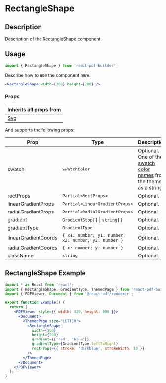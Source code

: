 

<Meta title="Documentation/Components/Shapes/RectangleShape" />

<h1>RectangleShape</h1>

## Description

Description of the RectangleShape component.

## Usage

```jsx
import { RectangleShape } from 'react-pdf-builder';
```

Describe how to use the component here.

```jsx
<RectangleShape width={300} height={200} />
```

### Props

| Inherits all props from              |
| ------------------------------------ |
| [Svg](https://react-pdf.org/svg#svg) |

And supports the following props:

| Prop                 | Type                                                 | Description                                                                                                                                                                  |
| -------------------- | ---------------------------------------------------- | ---------------------------------------------------------------------------------------------------------------------------------------------------------------------------- |
| swatch               | `SwatchColor`                                        | Optional. One of the [swatch color names](https://justinmahar.github.io/react-pdf-builder/?path=/docs/documentation-themes--docs#swatch-colors) from the theme, as a string. |
| rectProps            | `Partial<RectProps>`                                 | Optional.                                                                                                                                                                    |
| linearGradientProps  | `Partial<LinearGradientProps>`                       | Optional.                                                                                                                                                                    |
| radialGradientProps  | `Partial<RadialGradientProps>`                       | Optional.                                                                                                                                                                    |
| gradient             | `GradientStop[]` &#124; `string[]`                   | Optional.                                                                                                                                                                    |
| gradientType         | `GradientType`                                       | Optional.                                                                                                                                                                    |
| linearGradientCoords | `{ x1: number; y1: number; x2: number; y2: number }` | Optional.                                                                                                                                                                    |
| radialGradientCoords | `{ x: number; y: number }`                           | Optional.                                                                                                                                                                    |
| className            | `string`                                             | Optional.                                                                                                                                                                    |


## RectangleShape Example

<DocsPDF>
  <RectangleShape 
    width={300}
    height={200}
    gradient={['red', 'blue']}
    gradientType={GradientType.leftToRight}
    rectProps={{ stroke: 'darkblue', strokeWidth: 10 }}
   />
</DocsPDF>

```jsx
import * as React from 'react';
import { RectangleShape, GradientType, ThemedPage } from 'react-pdf-builder';
import { PDFViewer, Document } from '@react-pdf/renderer';

export function Example() {
  return (
    <PDFViewer style={{ width: 420, height: 600 }}>
      <Document>
        <ThemedPage size="LETTER">
          <RectangleShape 
            width={300}
            height={200}
            gradient={['red', 'blue']}
            gradientType={GradientType.leftToRight}
            rectProps={{ stroke: 'darkblue', strokeWidth: 10 }}
          />
        </ThemedPage>
      </Document>
    </PDFViewer>
  );
}
```
